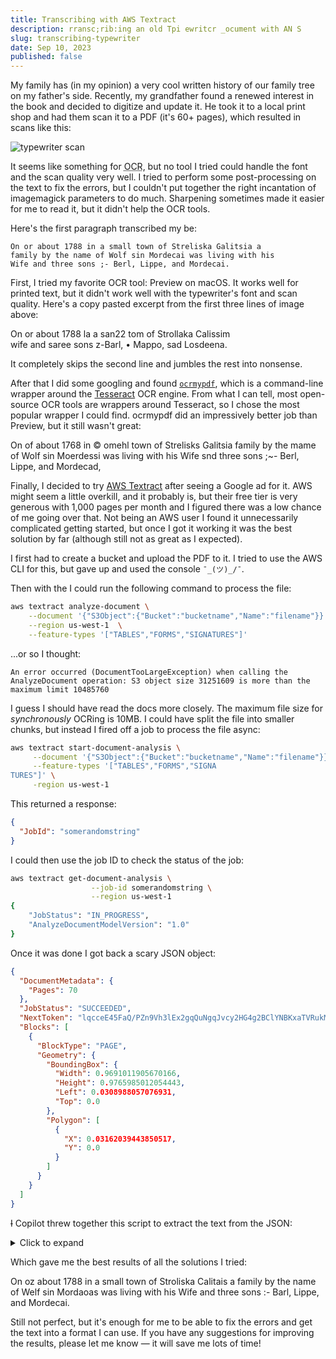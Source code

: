 ```yaml
---
title: Transcribing with AWS Textract
description: rransc;rib:ing an old Tpi ewritcr _ocument with AN S
slug: transcribing-typewriter
date: Sep 10, 2023
published: false
---
```


My family has (in my opinion) a very cool written history of our family tree on my father's side.
Recently, my grandfather found a renewed interest in the book and decided to digitize and update it.
He took it to a local print shop and had them scan it to a PDF (it's 60+ pages), which resulted in scans like this:

![typewriter scan](/blog/typewriter/typewriter-scan.png?width=350)

It seems like something for <abbr title="optical character recognition">OCR</abbr>, but no tool I tried could handle the font and the scan quality very well.
I tried to perform some post-processing on the text to fix the errors, but I couldn't put together the right incantation of imagemagick parameters to do much. 
Sharpening sometimes made it easier for me to read it, but it didn't help the OCR tools.

Here's the first paragraph transcribed my be:

```
On or about 1788 in a small town of Streliska Galitsia a
family by the name of Wolf sin Mordecai was living with his
Wife and three sons ;- Berl, Lippe, and Mordecai.
```

First, I tried my favorite OCR tool: Preview on macOS. It works well for printed text, but it didn't work well with the typewriter's font and scan quality.
Here's a copy pasted excerpt from the first three lines of image above:

<Diff>
  On or about 1788 la a san22 tom of Strollaka Calissim
  <br />
  wife and saree sons z-Barl, • Mappo, sad Losdeena.
</Diff>

It completely skips the second line and jumbles the rest into nonsense.

After that I did some googling and found [`ocrmypdf`](https://ocrmypdf.readthedocs.io/en/latest/), which is a command-line wrapper around the [Tesseract](https://github.com/tesseract-ocr/tesseract) OCR engine.
From what I can tell, most open-source OCR tools are wrappers around Tesseract, so I chose the most popular wrapper I could find.
ocrmypdf did an impressively better job than Preview, but it still wasn't great:

<Diff>
  On of about 1768 in © omehl town of Strelisks Galitsia
  family by the mame of Wolf sin Moerdessi was living with his
  Wife snd three sons ;~- Berl, Lippe, and Mordecad,
</Diff>

Finally, I decided to try [AWS Textract](https://aws.amazon.com/textract/) after seeing a Google ad for it.
AWS might seem a little overkill, and it probably is, but their free tier is very generous with 1,000 pages per month and I figured there was a low chance of me going over that.
Not being an AWS user I found it unnecessarily complicated getting started, but once I got it working it was the best solution by far (although still not as great as I expected).

I first had to create a bucket and upload the PDF to it. I tried to use the AWS CLI for this, but gave up and used the console <code>¯\_(ツ)\_/¯</code>.

Then with the I could run the following command to process the file:

```bash
aws textract analyze-document \
    --document '{"S3Object":{"Bucket":"bucketname","Name":"filename"}}' \
    --region us-west-1  \
    --feature-types '["TABLES","FORMS","SIGNATURES"]'
```

...or so I thought:

```
An error occurred (DocumentTooLargeException) when calling the AnalyzeDocument operation: S3 object size 31251609 is more than the maximum limit 10485760
```

I guess I should have read the docs more closely. The maximum file size for _synchronously_ OCRing is 10MB. I could have split the file into smaller chunks,
but instead I fired off a job to process the file async:

```bash
aws textract start-document-analysis \
     --document '{"S3Object":{"Bucket":"bucketname","Name":"filename"}}' \
     --feature-types '["TABLES","FORMS","SIGNA
TURES"]' \
     -region us-west-1
```

This returned a response:

```json
{
  "JobId": "somerandomstring"
}
```

I could then use the job ID to check the status of the job:

```bash
aws textract get-document-analysis \
                  --job-id somerandomstring \
                  --region us-west-1
{
    "JobStatus": "IN_PROGRESS",
    "AnalyzeDocumentModelVersion": "1.0"
}
```

Once it was done I got back a scary JSON object:

```json
{
  "DocumentMetadata": {
    "Pages": 70
  },
  "JobStatus": "SUCCEEDED",
  "NextToken": "lqcceE45FaQ/PZn9Vh3lEx2gqQuNgqJvcy2HG4g2BClYNBKxaTVRukM41e5+MN7dcASSArbPT1KFXhNRcKa9aGdwut1Yrae234pofBDcFNT6jh9PiogjrsdIaIAnKKNReID8RCk=",
  "Blocks": [
    {
      "BlockType": "PAGE",
      "Geometry": {
        "BoundingBox": {
          "Width": 0.9691011905670166,
          "Height": 0.9765985012054443,
          "Left": 0.0308988057076931,
          "Top": 0.0
        },
        "Polygon": [
          {
            "X": 0.03162039443850517,
            "Y": 0.0
          }
        ]
      }
    }
  ]
}
```

~~I~~ Copilot threw together this script to extract the text from the JSON:

<details>
<summary>Click to expand</summary>

```js
const AWS = require('aws-sdk')
const fs = require('fs/promises')

AWS.config.update({ region: 'us-west-1' })

const textract = new AWS.Textract()

const params = {
  JobId: 'somerandomstring',
}

async function getText(params) {
  const data = await textract.getDocumentAnalysis(params).promise()
  let finalText = ''
  const blocks = data.Blocks
  blocks.forEach((block) => {
    if (block.BlockType === 'LINE') {
      finalText += block.Text + '\n'
    }
  })
  const nextToken = data.NextToken
  if (nextToken) {
    params.NextToken = nextToken
    console.log('Getting next page of results...')
    return finalText + (await getText(params))
  } else {
    return finalText
  }
}

getText(params).then((text) => {
  fs.writeFile('text_output.txt', text, 'utf8')
  console.log('Done')
})
```

</details>

Which gave me the best results of all the solutions I tried:


<Diff>
  On oz about 1788 in a small town of Stroliska Calitais a
  family by the name of Welf sin Mordaoas was living with his
  Wife and three sons :- Barl, Lippe, and Mordecai.
</Diff>


Still not perfect, but it's enough for me to be able to fix the errors and get the text into a format I can use.
If you have any suggestions for improving the results, please let me know &mdash; it will save me lots of time!